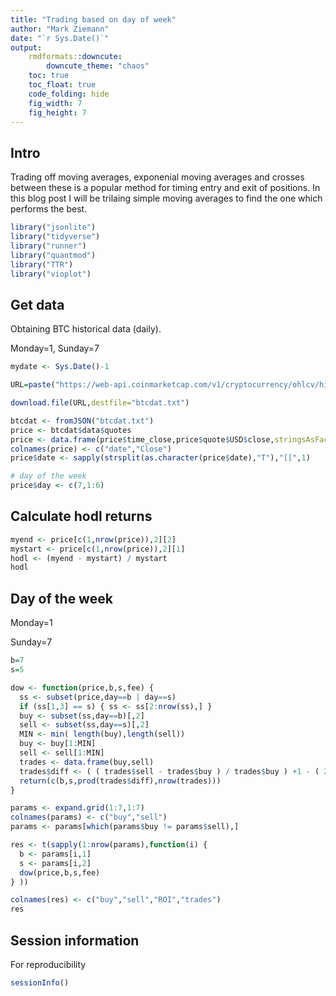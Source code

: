 ```yaml
---
title: "Trading based on day of week"
author: "Mark Ziemann"
date: "`r Sys.Date()`"
output:
    rmdformats::downcute:
        downcute_theme: "chaos"
    toc: true
    toc_float: true
    code_folding: hide
    fig_width: 7
    fig_height: 7
---
```


## Intro

Trading off moving averages, exponenial moving averages and crosses between these is a popular method for timing entry and exit of positions.
In this blog post I will be trilaing simple moving averages to find the one which performs the best.

```r

library("jsonlite")
library("tidyverse")
library("runner")
library("quantmod")
library("TTR")
library("vioplot")

```

## Get data

Obtaining BTC historical data (daily).

Monday=1, Sunday=7

```r

mydate <- Sys.Date()-1

URL=paste("https://web-api.coinmarketcap.com/v1/cryptocurrency/ohlcv/historical?symbol=BTC&convert=USD&interval=daily&time_start=2013-06-01&time_end=",mydate,sep="")

download.file(URL,destfile="btcdat.txt")

btcdat <- fromJSON("btcdat.txt")
price <- btcdat$data$quotes
price <- data.frame(price$time_close,price$quote$USD$close,stringsAsFactors=FALSE)
colnames(price) <- c("date","Close")
price$date <- sapply(strsplit(as.character(price$date),"T"),"[[",1)

# day of the week
price$day <- c(7,1:6)
```

## Calculate hodl returns

```r

myend <- price[c(1,nrow(price)),2][2] 
mystart <- price[c(1,nrow(price)),2][1] 
hodl <- (myend - mystart) / mystart
hodl

```

## Day of the week

Monday=1

Sunday=7

```r

b=7
s=5

dow <- function(price,b,s,fee) {
  ss <- subset(price,day==b | day==s)
  if (ss[1,3] == s) { ss <- ss[2:nrow(ss),] }
  buy <- subset(ss,day==b)[,2]
  sell <- subset(ss,day==s)[,2]
  MIN <- min( length(buy),length(sell))
  buy <- buy[1:MIN]
  sell <- sell[1:MIN]
  trades <- data.frame(buy,sell)
  trades$diff <- ( ( trades$sell - trades$buy ) / trades$buy ) +1 - ( 2 * fee )
  return(c(b,s,prod(trades$diff),nrow(trades)))
}

params <- expand.grid(1:7,1:7)
colnames(params) <- c("buy","sell")
params <- params[which(params$buy != params$sell),]

res <- t(sapply(1:nrow(params),function(i) {
  b <- params[i,1]
  s <- params[i,2]
  dow(price,b,s,fee) 
} ))

colnames(res) <- c("buy","sell","ROI","trades")
res

```

## Session information

For reproducibility

```r

sessionInfo()

```
